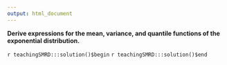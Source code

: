 ```yaml
---
output: html_document
---
```


__Derive expressions for the mean, variance, and quantile functions of the exponential distribution.__

`r teachingSMRD:::solution()$begin`
`r teachingSMRD:::solution()$end`
